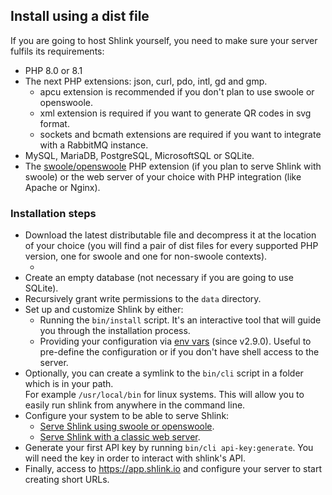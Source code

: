 
## Install using a dist file

If you are going to host Shlink yourself, you need to make sure your server fulfils its requirements:

* PHP 8.0 or 8.1
* The next PHP extensions: json, curl, pdo, intl, gd and gmp.
    * apcu extension is recommended if you don't plan to use swoole or openswoole.
    * xml extension is required if you want to generate QR codes in svg format.
    * sockets and bcmath extensions are required if you want to integrate with a RabbitMQ instance.
* MySQL, MariaDB, PostgreSQL, MicrosoftSQL or SQLite.
* The [swoole/openswoole](https://www.swoole.co.uk/) PHP extension (if you plan to serve Shlink with swoole) or the web server of your choice with PHP integration (like Apache or Nginx).

### Installation steps

* Download the latest distributable file and decompress it at the location of your choice (you will find a pair of dist files for every supported PHP version, one for swoole and one for non-swoole contexts).
  <ul className="list-unstyled" style={{ textAlign: 'center', padding: 0 }}>
    <li>
      <DownloadLatestBtn />
    </li>
  </ul>
* Create an empty database (not necessary if you are going to use SQLite).
* Recursively grant write permissions to the `data` directory.
* Set up and customize Shlink by either:
    * Running the `bin/install` script. It's an interactive tool that will guide you through the installation process.
    * Providing your configuration via [env vars](/documentation/environment-variables) (since v2.9.0). Useful to pre-define the configuration or if you don't have shell access to the server.
* Optionally, you can create a symlink to the `bin/cli` script in a folder which is in your path.<br />For example `/usr/local/bin` for linux systems. This will allow you to easily run shlink from anywhere in the command line.
* Configure your system to be able to serve Shlink:
    * [Serve Shlink using swoole or openswoole](/documentation/serve-with-swoole).
    * [Serve Shlink with a classic web server](/documentation/classic-web-server).
* Generate your first API key by running `bin/cli api-key:generate`. You will need the key in order to interact with shlink's API.
* Finally, access to https://app.shlink.io and configure your server to start creating short URLs.
